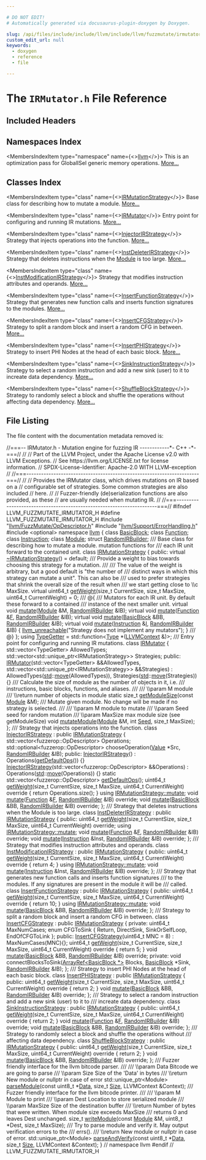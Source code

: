 ```yaml
---

# DO NOT EDIT!
# Automatically generated via docusaurus-plugin-doxygen by Doxygen.

slug: /api/files/include/include/llvm/include/llvm/fuzzmutate/irmutator-h
custom_edit_url: null
keywords:
  - doxygen
  - reference
  - file

---
```





# The `IRMutator.h` File Reference

<DoxygenPage pluginConfig={pluginConfig}>



## Included Headers

<IncludesList>
<IncludesListItem
  filePath="llvm/FuzzMutate/OpDescriptor.h"
  permalink="/docs/api/files/include/include/llvm/include/llvm/fuzzmutate/opdescriptor-h"
  isLocal="true" />
<IncludesListItem
  filePath="llvm/Support/ErrorHandling.h"
  permalink="/docs/api/files/include/include/llvm/include/llvm/support/errorhandling-h"
  isLocal="true" />
<IncludesListItem
  filePath="optional"
  permalink=""
  isLocal="false" />
</IncludesList>

## Namespaces Index

<MembersIndex>

<MembersIndexItem
  type="namespace"
  name={<><a href="/docs/api/namespaces/llvm">llvm</a></>}>
This is an optimization pass for GlobalISel generic memory operations. <a href="/docs/api/namespaces/llvm/#details">More...</a>
</MembersIndexItem>

</MembersIndex>

## Classes Index

<MembersIndex>

<MembersIndexItem
  type="class"
  name={<><a href="/docs/api/classes/llvm/irmutationstrategy">IRMutationStrategy</a></>}>
Base class for describing how to mutate a module. <a href="/docs/api/classes/llvm/irmutationstrategy/#details">More...</a>
</MembersIndexItem>

<MembersIndexItem
  type="class"
  name={<><a href="/docs/api/classes/llvm/irmutator">IRMutator</a></>}>
Entry point for configuring and running IR mutations. <a href="/docs/api/classes/llvm/irmutator/#details">More...</a>
</MembersIndexItem>

<MembersIndexItem
  type="class"
  name={<><a href="/docs/api/classes/llvm/injectorirstrategy">InjectorIRStrategy</a></>}>
Strategy that injects operations into the function. <a href="/docs/api/classes/llvm/injectorirstrategy/#details">More...</a>
</MembersIndexItem>

<MembersIndexItem
  type="class"
  name={<><a href="/docs/api/classes/llvm/instdeleterirstrategy">InstDeleterIRStrategy</a></>}>
Strategy that deletes instructions when the <a href="/docs/api/classes/llvm/module">Module</a> is too large. <a href="/docs/api/classes/llvm/instdeleterirstrategy/#details">More...</a>
</MembersIndexItem>

<MembersIndexItem
  type="class"
  name={<><a href="/docs/api/classes/llvm/instmodificationirstrategy">InstModificationIRStrategy</a></>}>
Strategy that modifies instruction attributes and operands. <a href="/docs/api/classes/llvm/instmodificationirstrategy/#details">More...</a>
</MembersIndexItem>

<MembersIndexItem
  type="class"
  name={<><a href="/docs/api/classes/llvm/insertfunctionstrategy">InsertFunctionStrategy</a></>}>
Strategy that generates new function calls and inserts function signatures to the modules. <a href="/docs/api/classes/llvm/insertfunctionstrategy/#details">More...</a>
</MembersIndexItem>

<MembersIndexItem
  type="class"
  name={<><a href="/docs/api/classes/llvm/insertcfgstrategy">InsertCFGStrategy</a></>}>
Strategy to split a random block and insert a random CFG in between. <a href="/docs/api/classes/llvm/insertcfgstrategy/#details">More...</a>
</MembersIndexItem>

<MembersIndexItem
  type="class"
  name={<><a href="/docs/api/classes/llvm/insertphistrategy">InsertPHIStrategy</a></>}>
Strategy to insert PHI Nodes at the head of each basic block. <a href="/docs/api/classes/llvm/insertphistrategy/#details">More...</a>
</MembersIndexItem>

<MembersIndexItem
  type="class"
  name={<><a href="/docs/api/classes/llvm/sinkinstructionstrategy">SinkInstructionStrategy</a></>}>
Strategy to select a random instruction and add a new sink (user) to it to increate data dependency. <a href="/docs/api/classes/llvm/sinkinstructionstrategy/#details">More...</a>
</MembersIndexItem>

<MembersIndexItem
  type="class"
  name={<><a href="/docs/api/classes/llvm/shuffleblockstrategy">ShuffleBlockStrategy</a></>}>
Strategy to randomly select a block and shuffle the operations without affecting data dependency. <a href="/docs/api/classes/llvm/shuffleblockstrategy/#details">More...</a>
</MembersIndexItem>

</MembersIndex>


## File Listing

The file content with the documentation metadata removed is:

<ProgramListing>

<Link id="l00001" /><CodeLine lineNumber="1"><Highlight kind="comment">//===-- IRMutator.h - Mutation engine for fuzzing IR ------------&#42;- C++ -&#42;-===//</Highlight><Highlight kind="normal"></Highlight></CodeLine>
<Link id="l00002" /><CodeLine lineNumber="2"><Highlight kind="normal"></Highlight><Highlight kind="comment">//</Highlight><Highlight kind="normal"></Highlight></CodeLine>
<Link id="l00003" /><CodeLine lineNumber="3"><Highlight kind="normal"></Highlight><Highlight kind="comment">// Part of the LLVM Project, under the Apache License v2.0 with LLVM Exceptions.</Highlight><Highlight kind="normal"></Highlight></CodeLine>
<Link id="l00004" /><CodeLine lineNumber="4"><Highlight kind="normal"></Highlight><Highlight kind="comment">// See https://llvm.org/LICENSE.txt for license information.</Highlight><Highlight kind="normal"></Highlight></CodeLine>
<Link id="l00005" /><CodeLine lineNumber="5"><Highlight kind="normal"></Highlight><Highlight kind="comment">// SPDX-License-Identifier: Apache-2.0 WITH LLVM-exception</Highlight><Highlight kind="normal"></Highlight></CodeLine>
<Link id="l00006" /><CodeLine lineNumber="6"><Highlight kind="normal"></Highlight><Highlight kind="comment">//</Highlight><Highlight kind="normal"></Highlight></CodeLine>
<Link id="l00007" /><CodeLine lineNumber="7"><Highlight kind="normal"></Highlight><Highlight kind="comment">//===----------------------------------------------------------------------===//</Highlight><Highlight kind="normal"></Highlight></CodeLine>
<Link id="l00008" /><CodeLine lineNumber="8"><Highlight kind="normal"></Highlight><Highlight kind="comment">//</Highlight><Highlight kind="normal"></Highlight></CodeLine>
<Link id="l00009" /><CodeLine lineNumber="9"><Highlight kind="normal"></Highlight><Highlight kind="comment">// Provides the IRMutator class, which drives mutations on IR based on a</Highlight><Highlight kind="normal"></Highlight></CodeLine>
<Link id="l00010" /><CodeLine lineNumber="10"><Highlight kind="normal"></Highlight><Highlight kind="comment">// configurable set of strategies. Some common strategies are also included</Highlight><Highlight kind="normal"></Highlight></CodeLine>
<Link id="l00011" /><CodeLine lineNumber="11"><Highlight kind="normal"></Highlight><Highlight kind="comment">// here.</Highlight><Highlight kind="normal"></Highlight></CodeLine>
<Link id="l00012" /><CodeLine lineNumber="12"><Highlight kind="normal"></Highlight><Highlight kind="comment">//</Highlight><Highlight kind="normal"></Highlight></CodeLine>
<Link id="l00013" /><CodeLine lineNumber="13"><Highlight kind="normal"></Highlight><Highlight kind="comment">// Fuzzer-friendly (de)serialization functions are also provided, as these</Highlight><Highlight kind="normal"></Highlight></CodeLine>
<Link id="l00014" /><CodeLine lineNumber="14"><Highlight kind="normal"></Highlight><Highlight kind="comment">// are usually needed when mutating IR.</Highlight><Highlight kind="normal"></Highlight></CodeLine>
<Link id="l00015" /><CodeLine lineNumber="15"><Highlight kind="normal"></Highlight><Highlight kind="comment">//</Highlight><Highlight kind="normal"></Highlight></CodeLine>
<Link id="l00016" /><CodeLine lineNumber="16"><Highlight kind="normal"></Highlight><Highlight kind="comment">//===----------------------------------------------------------------------===//</Highlight><Highlight kind="normal"></Highlight></CodeLine>
<Link id="l00017" /><CodeLine lineNumber="17"><Highlight kind="normal"></Highlight></CodeLine>
<Link id="l00018" /><CodeLine lineNumber="18"><Highlight kind="normal"></Highlight><Highlight kind="preprocessor">#ifndef LLVM&#95;FUZZMUTATE&#95;IRMUTATOR&#95;H</Highlight><Highlight kind="normal"></Highlight></CodeLine>
<Link id="l00019" /><CodeLine lineNumber="19"><Highlight kind="normal"></Highlight><Highlight kind="preprocessor">#define LLVM&#95;FUZZMUTATE&#95;IRMUTATOR&#95;H</Highlight><Highlight kind="normal"></Highlight></CodeLine>
<Link id="l00020" /><CodeLine lineNumber="20"><Highlight kind="normal"></Highlight></CodeLine>
<Link id="l00021" /><CodeLine lineNumber="21"><Highlight kind="normal"></Highlight><Highlight kind="preprocessor">#include &quot;<a href="/docs/api/files/include/include/llvm/include/llvm/fuzzmutate/opdescriptor-h">llvm/FuzzMutate/OpDescriptor.h</a>&quot;</Highlight><Highlight kind="normal"></Highlight></CodeLine>
<Link id="l00022" /><CodeLine lineNumber="22"><Highlight kind="normal"></Highlight><Highlight kind="preprocessor">#include &quot;<a href="/docs/api/files/include/include/llvm/include/llvm/support/errorhandling-h">llvm/Support/ErrorHandling.h</a>&quot;</Highlight><Highlight kind="normal"></Highlight></CodeLine>
<Link id="l00023" /><CodeLine lineNumber="23"><Highlight kind="normal"></Highlight><Highlight kind="preprocessor">#include &lt;optional&gt;</Highlight><Highlight kind="normal"></Highlight></CodeLine>
<Link id="l00024" /><CodeLine lineNumber="24"><Highlight kind="normal"></Highlight></CodeLine>
<Link id="l00025" /><CodeLine lineNumber="25"><Highlight kind="normal"></Highlight><Highlight kind="keyword">namespace </Highlight><Highlight kind="normal"><a href="/docs/api/namespaces/llvm">llvm</a> &#123;</Highlight></CodeLine>
<Link id="l00026" /><CodeLine lineNumber="26"><Highlight kind="normal"></Highlight><Highlight kind="keyword">class </Highlight><Highlight kind="normal"><a href="/docs/api/classes/llvm/basicblock">BasicBlock</a>;</Highlight></CodeLine>
<Link id="l00027" /><CodeLine lineNumber="27"><Highlight kind="normal"></Highlight><Highlight kind="keyword">class </Highlight><Highlight kind="normal"><a href="/docs/api/classes/llvm/function">Function</a>;</Highlight></CodeLine>
<Link id="l00028" /><CodeLine lineNumber="28"><Highlight kind="normal"></Highlight><Highlight kind="keyword">class </Highlight><Highlight kind="normal"><a href="/docs/api/classes/llvm/instruction">Instruction</a>;</Highlight></CodeLine>
<Link id="l00029" /><CodeLine lineNumber="29"><Highlight kind="normal"></Highlight><Highlight kind="keyword">class </Highlight><Highlight kind="normal"><a href="/docs/api/classes/llvm/module">Module</a>;</Highlight></CodeLine>
<Link id="l00030" /><CodeLine lineNumber="30"><Highlight kind="normal"></Highlight></CodeLine>
<Link id="l00031" /><CodeLine lineNumber="31"><Highlight kind="normal"></Highlight><Highlight kind="keyword">struct </Highlight><Highlight kind="normal"><a href="/docs/api/structs/llvm/randomirbuilder">RandomIRBuilder</a>;</Highlight></CodeLine>
<Link id="l00032" /><CodeLine lineNumber="32"><Highlight kind="normal"></Highlight><Highlight kind="comment"></Highlight></CodeLine>
<Link id="l00033" /><CodeLine lineNumber="33"><Highlight kind="comment">/// Base class for describing how to mutate a module. mutation functions for</Highlight></CodeLine>
<Link id="l00034" /><CodeLine lineNumber="34"><Highlight kind="comment">/// each IR unit forward to the contained unit.</Highlight><Highlight kind="normal"></Highlight></CodeLine>
<Link id="l00035" /><CodeLine lineNumber="35" lineLink="/docs/api/classes/llvm/irmutationstrategy"><Highlight kind="normal"></Highlight><Highlight kind="keyword">class </Highlight><Highlight kind="normal"><a href="/docs/api/classes/llvm/irmutationstrategy">IRMutationStrategy</a> &#123;</Highlight></CodeLine>
<Link id="l00036" /><CodeLine lineNumber="36"><Highlight kind="normal"></Highlight><Highlight kind="keyword">public</Highlight><Highlight kind="normal">:</Highlight></CodeLine>
<Link id="l00037" /><CodeLine lineNumber="37" lineLink="/docs/api/classes/llvm/irmutationstrategy/#a8670fb5951fafa436bf331e154a63af7"><Highlight kind="normal">  </Highlight><Highlight kind="keyword">virtual</Highlight><Highlight kind="normal"> <a href="/docs/api/classes/llvm/irmutationstrategy/#a8670fb5951fafa436bf331e154a63af7">~IRMutationStrategy</a>() = </Highlight><Highlight kind="keywordflow">default</Highlight><Highlight kind="normal">;</Highlight></CodeLine>
<Link id="l00038" /><CodeLine lineNumber="38"><Highlight kind="normal"></Highlight><Highlight kind="comment"></Highlight></CodeLine>
<Link id="l00039" /><CodeLine lineNumber="39"><Highlight kind="comment">  /// Provide a weight to bias towards choosing this strategy for a mutation.</Highlight></CodeLine>
<Link id="l00040" /><CodeLine lineNumber="40"><Highlight kind="comment">  ///</Highlight></CodeLine>
<Link id="l00041" /><CodeLine lineNumber="41"><Highlight kind="comment">  /// The value of the weight is arbitrary, but a good default is &quot;the number of</Highlight></CodeLine>
<Link id="l00042" /><CodeLine lineNumber="42"><Highlight kind="comment">  /// distinct ways in which this strategy can mutate a unit&quot;. This can also be</Highlight></CodeLine>
<Link id="l00043" /><CodeLine lineNumber="43"><Highlight kind="comment">  /// used to prefer strategies that shrink the overall size of the result when</Highlight></CodeLine>
<Link id="l00044" /><CodeLine lineNumber="44"><Highlight kind="comment">  /// we start getting close to \\c MaxSize.</Highlight><Highlight kind="normal"></Highlight></CodeLine>
<Link id="l00045" /><CodeLine lineNumber="45" lineLink="/docs/api/classes/llvm/irmutationstrategy/#a52943f7a34db0aa7d36eda93ededfb7c"><Highlight kind="normal">  </Highlight><Highlight kind="keyword">virtual</Highlight><Highlight kind="normal"> uint64&#95;t <a href="/docs/api/classes/llvm/irmutationstrategy/#a52943f7a34db0aa7d36eda93ededfb7c">getWeight</a>(</Highlight><Highlight kind="keywordtype">size&#95;t</Highlight><Highlight kind="normal"> CurrentSize, </Highlight><Highlight kind="keywordtype">size&#95;t</Highlight><Highlight kind="normal"> MaxSize,</Highlight></CodeLine>
<Link id="l00046" /><CodeLine lineNumber="46"><Highlight kind="normal">                             uint64&#95;t CurrentWeight) = 0;</Highlight></CodeLine>
<Link id="l00047" /><CodeLine lineNumber="47"><Highlight kind="normal"></Highlight><Highlight kind="comment"></Highlight></CodeLine>
<Link id="l00048" /><CodeLine lineNumber="48"><Highlight kind="comment">  /// @&#123;</Highlight></CodeLine>
<Link id="l00049" /><CodeLine lineNumber="49"><Highlight kind="comment">  /// Mutators for each IR unit. By default these forward to a contained</Highlight></CodeLine>
<Link id="l00050" /><CodeLine lineNumber="50"><Highlight kind="comment">  /// instance of the next smaller unit.</Highlight><Highlight kind="normal"></Highlight></CodeLine>
<Link id="l00051" /><CodeLine lineNumber="51"><Highlight kind="normal">  </Highlight><Highlight kind="keyword">virtual</Highlight><Highlight kind="normal"> </Highlight><Highlight kind="keywordtype">void</Highlight><Highlight kind="normal"> <a href="/docs/api/classes/llvm/irmutationstrategy/#af80c59250b5a5e540d6eaeb458be693a">mutate</a>(<a href="/docs/api/classes/llvm/module">Module</a> &amp;M, <a href="/docs/api/structs/llvm/randomirbuilder">RandomIRBuilder</a> &amp;IB);</Highlight></CodeLine>
<Link id="l00052" /><CodeLine lineNumber="52"><Highlight kind="normal">  </Highlight><Highlight kind="keyword">virtual</Highlight><Highlight kind="normal"> </Highlight><Highlight kind="keywordtype">void</Highlight><Highlight kind="normal"> <a href="/docs/api/classes/llvm/irmutationstrategy/#af80c59250b5a5e540d6eaeb458be693a">mutate</a>(<a href="/docs/api/classes/llvm/function">Function</a> &amp;<a href="/docs/api/files/lib/lib/support/md5-cpp/#a96d73bbd7af15cb1fc38c3f4a3bd82e9">F</a>, <a href="/docs/api/structs/llvm/randomirbuilder">RandomIRBuilder</a> &amp;IB);</Highlight></CodeLine>
<Link id="l00053" /><CodeLine lineNumber="53"><Highlight kind="normal">  </Highlight><Highlight kind="keyword">virtual</Highlight><Highlight kind="normal"> </Highlight><Highlight kind="keywordtype">void</Highlight><Highlight kind="normal"> <a href="/docs/api/classes/llvm/irmutationstrategy/#af80c59250b5a5e540d6eaeb458be693a">mutate</a>(<a href="/docs/api/classes/llvm/basicblock">BasicBlock</a> &amp;BB, <a href="/docs/api/structs/llvm/randomirbuilder">RandomIRBuilder</a> &amp;IB);</Highlight></CodeLine>
<Link id="l00054" /><CodeLine lineNumber="54" lineLink="/docs/api/classes/llvm/irmutationstrategy/#a249b695824fd4f98a12b0be986fe7150"><Highlight kind="normal">  </Highlight><Highlight kind="keyword">virtual</Highlight><Highlight kind="normal"> </Highlight><Highlight kind="keywordtype">void</Highlight><Highlight kind="normal"> <a href="/docs/api/classes/llvm/irmutationstrategy/#a249b695824fd4f98a12b0be986fe7150">mutate</a>(<a href="/docs/api/classes/llvm/instruction">Instruction</a> &amp;<a href="/docs/api/files/lib/lib/support/md5-cpp/#ac0eafdc9ee161b71e7af98af736952fd">I</a>, <a href="/docs/api/structs/llvm/randomirbuilder">RandomIRBuilder</a> &amp;IB) &#123;</Highlight></CodeLine>
<Link id="l00055" /><CodeLine lineNumber="55"><Highlight kind="normal">    <a href="/docs/api/files/include/include/llvm/include/llvm/support/errorhandling-h/#ace243f5c25697a1107cce46626b3dc94">llvm&#95;unreachable</a>(</Highlight><Highlight kind="stringliteral">&quot;Strategy does not implement any mutators&quot;</Highlight><Highlight kind="normal">);</Highlight></CodeLine>
<Link id="l00056" /><CodeLine lineNumber="56"><Highlight kind="normal">  &#125;</Highlight><Highlight kind="comment"></Highlight></CodeLine>
<Link id="l00057" /><CodeLine lineNumber="57"><Highlight kind="comment">  /// @&#125;</Highlight><Highlight kind="normal"></Highlight></CodeLine>
<Link id="l00058" /><CodeLine lineNumber="58"><Highlight kind="normal">&#125;;</Highlight></CodeLine>
<Link id="l00059" /><CodeLine lineNumber="59"><Highlight kind="normal"></Highlight></CodeLine>
<Link id="l00060" /><CodeLine lineNumber="60" lineLink="/docs/api/namespaces/llvm/#a6461079ae46b652ff58d740bae43a1b3"><Highlight kind="normal"></Highlight><Highlight kind="keyword">using </Highlight><Highlight kind="normal"><a href="/docs/api/namespaces/llvm/#a6461079ae46b652ff58d740bae43a1b3">TypeGetter</a> = std::function&lt;<a href="/docs/api/classes/llvm/type">Type</a> &#42;(<a href="/docs/api/classes/llvm/llvmcontext">LLVMContext</a> &amp;)&gt;;</Highlight></CodeLine>
<Link id="l00061" /><CodeLine lineNumber="61"><Highlight kind="normal"></Highlight><Highlight kind="comment"></Highlight></CodeLine>
<Link id="l00062" /><CodeLine lineNumber="62"><Highlight kind="comment">/// Entry point for configuring and running IR mutations.</Highlight><Highlight kind="normal"></Highlight></CodeLine>
<Link id="l00063" /><CodeLine lineNumber="63" lineLink="/docs/api/classes/llvm/irmutator"><Highlight kind="normal"></Highlight><Highlight kind="keyword">class </Highlight><Highlight kind="normal"><a href="/docs/api/classes/llvm/irmutator/#a3598020d849bbf2b263a2d193c9e37e0">IRMutator</a> &#123;</Highlight></CodeLine>
<Link id="l00064" /><CodeLine lineNumber="64"><Highlight kind="normal">  std::vector&lt;TypeGetter&gt; AllowedTypes;</Highlight></CodeLine>
<Link id="l00065" /><CodeLine lineNumber="65"><Highlight kind="normal">  std::vector&lt;std::unique&#95;ptr&lt;IRMutationStrategy&gt;&gt; Strategies;</Highlight></CodeLine>
<Link id="l00066" /><CodeLine lineNumber="66"><Highlight kind="normal"></Highlight></CodeLine>
<Link id="l00067" /><CodeLine lineNumber="67"><Highlight kind="normal"></Highlight><Highlight kind="keyword">public</Highlight><Highlight kind="normal">:</Highlight></CodeLine>
<Link id="l00068" /><CodeLine lineNumber="68" lineLink="/docs/api/classes/llvm/irmutator/#a3598020d849bbf2b263a2d193c9e37e0"><Highlight kind="normal">  <a href="/docs/api/classes/llvm/irmutator/#a3598020d849bbf2b263a2d193c9e37e0">IRMutator</a>(std::vector&lt;TypeGetter&gt; &amp;&amp;AllowedTypes,</Highlight></CodeLine>
<Link id="l00069" /><CodeLine lineNumber="69"><Highlight kind="normal">            std::vector&lt;std::unique&#95;ptr&lt;IRMutationStrategy&gt;&gt; &amp;&amp;Strategies)</Highlight></CodeLine>
<Link id="l00070" /><CodeLine lineNumber="70"><Highlight kind="normal">      : AllowedTypes(<a href="/docs/api/namespaces/std">std</a>::<a href="/docs/api/namespaces/llvm/#abfc9c7ecf70f66901e439f7c04ef3dbb">move</a>(AllowedTypes)),</Highlight></CodeLine>
<Link id="l00071" /><CodeLine lineNumber="71"><Highlight kind="normal">        Strategies(<a href="/docs/api/namespaces/std">std</a>::<a href="/docs/api/namespaces/llvm/#abfc9c7ecf70f66901e439f7c04ef3dbb">move</a>(Strategies)) &#123;&#125;</Highlight></CodeLine>
<Link id="l00072" /><CodeLine lineNumber="72"><Highlight kind="normal"></Highlight><Highlight kind="comment"></Highlight></CodeLine>
<Link id="l00073" /><CodeLine lineNumber="73"><Highlight kind="comment">  /// Calculate the size of module as the number of objects in it, i.e.</Highlight></CodeLine>
<Link id="l00074" /><CodeLine lineNumber="74"><Highlight kind="comment">  /// instructions, basic blocks, functions, and aliases.</Highlight></CodeLine>
<Link id="l00075" /><CodeLine lineNumber="75"><Highlight kind="comment">  ///</Highlight></CodeLine>
<Link id="l00076" /><CodeLine lineNumber="76"><Highlight kind="comment">  /// \\param M module</Highlight></CodeLine>
<Link id="l00077" /><CodeLine lineNumber="77"><Highlight kind="comment">  /// \\return number of objects in module</Highlight><Highlight kind="normal"></Highlight></CodeLine>
<Link id="l00078" /><CodeLine lineNumber="78"><Highlight kind="normal">  </Highlight><Highlight kind="keyword">static</Highlight><Highlight kind="normal"> </Highlight><Highlight kind="keywordtype">size&#95;t</Highlight><Highlight kind="normal"> <a href="/docs/api/classes/llvm/irmutator/#af5fee21c07b28b75bf37c6f85d8a8740">getModuleSize</a>(</Highlight><Highlight kind="keyword">const</Highlight><Highlight kind="normal"> <a href="/docs/api/classes/llvm/module">Module</a> &amp;M);</Highlight></CodeLine>
<Link id="l00079" /><CodeLine lineNumber="79"><Highlight kind="normal"></Highlight><Highlight kind="comment"></Highlight></CodeLine>
<Link id="l00080" /><CodeLine lineNumber="80"><Highlight kind="comment">  /// Mutate given module. No change will be made if no strategy is selected.</Highlight></CodeLine>
<Link id="l00081" /><CodeLine lineNumber="81"><Highlight kind="comment">  ///</Highlight></CodeLine>
<Link id="l00082" /><CodeLine lineNumber="82"><Highlight kind="comment">  /// \\param M  module to mutate</Highlight></CodeLine>
<Link id="l00083" /><CodeLine lineNumber="83"><Highlight kind="comment">  /// \\param Seed seed for random mutation</Highlight></CodeLine>
<Link id="l00084" /><CodeLine lineNumber="84"><Highlight kind="comment">  /// \\param MaxSize max module size (see getModuleSize)</Highlight><Highlight kind="normal"></Highlight></CodeLine>
<Link id="l00085" /><CodeLine lineNumber="85"><Highlight kind="normal">  </Highlight><Highlight kind="keywordtype">void</Highlight><Highlight kind="normal"> <a href="/docs/api/classes/llvm/irmutator/#a46815db3771a03cb8892981fd9649760">mutateModule</a>(<a href="/docs/api/classes/llvm/module">Module</a> &amp;M, </Highlight><Highlight kind="keywordtype">int</Highlight><Highlight kind="normal"> <a href="/docs/api/files/lib/lib/support/randomnumbergenerator-cpp/#a0c7bb0b4761ae4c3f875fb9b0a235a93">Seed</a>, </Highlight><Highlight kind="keywordtype">size&#95;t</Highlight><Highlight kind="normal"> MaxSize);</Highlight></CodeLine>
<Link id="l00086" /><CodeLine lineNumber="86"><Highlight kind="normal">&#125;;</Highlight></CodeLine>
<Link id="l00087" /><CodeLine lineNumber="87"><Highlight kind="normal"></Highlight><Highlight kind="comment"></Highlight></CodeLine>
<Link id="l00088" /><CodeLine lineNumber="88"><Highlight kind="comment">/// Strategy that injects operations into the function.</Highlight><Highlight kind="normal"></Highlight></CodeLine>
<Link id="l00089" /><CodeLine lineNumber="89" lineLink="/docs/api/classes/llvm/injectorirstrategy"><Highlight kind="normal"></Highlight><Highlight kind="keyword">class </Highlight><Highlight kind="normal"><a href="/docs/api/classes/llvm/injectorirstrategy/#afe981ff634aeceec82ac1dffd1753bea">InjectorIRStrategy</a> : </Highlight><Highlight kind="keyword">public</Highlight><Highlight kind="normal"> <a href="/docs/api/classes/llvm/irmutationstrategy">IRMutationStrategy</a> &#123;</Highlight></CodeLine>
<Link id="l00090" /><CodeLine lineNumber="90"><Highlight kind="normal">  std::vector&lt;fuzzerop::OpDescriptor&gt; Operations;</Highlight></CodeLine>
<Link id="l00091" /><CodeLine lineNumber="91"><Highlight kind="normal"></Highlight></CodeLine>
<Link id="l00092" /><CodeLine lineNumber="92"><Highlight kind="normal">  std::optional&lt;fuzzerop::OpDescriptor&gt; chooseOperation(<a href="/docs/api/classes/llvm/value">Value</a> &#42;Src,</Highlight></CodeLine>
<Link id="l00093" /><CodeLine lineNumber="93"><Highlight kind="normal">                                                        <a href="/docs/api/structs/llvm/randomirbuilder">RandomIRBuilder</a> &amp;IB);</Highlight></CodeLine>
<Link id="l00094" /><CodeLine lineNumber="94"><Highlight kind="normal"></Highlight></CodeLine>
<Link id="l00095" /><CodeLine lineNumber="95"><Highlight kind="normal"></Highlight><Highlight kind="keyword">public</Highlight><Highlight kind="normal">:</Highlight></CodeLine>
<Link id="l00096" /><CodeLine lineNumber="96" lineLink="/docs/api/classes/llvm/injectorirstrategy/#afe981ff634aeceec82ac1dffd1753bea"><Highlight kind="normal">  <a href="/docs/api/classes/llvm/injectorirstrategy/#afe981ff634aeceec82ac1dffd1753bea">InjectorIRStrategy</a>() : Operations(<a href="/docs/api/classes/llvm/injectorirstrategy/#a0528fc09ee5324d528b7378b6ec78beb">getDefaultOps</a>()) &#123;&#125;</Highlight></CodeLine>
<Link id="l00097" /><CodeLine lineNumber="97" lineLink="/docs/api/classes/llvm/injectorirstrategy/#aa7b2cd8387654fa847253e0213ce93c1"><Highlight kind="normal">  <a href="/docs/api/classes/llvm/injectorirstrategy/#aa7b2cd8387654fa847253e0213ce93c1">InjectorIRStrategy</a>(std::vector&lt;fuzzerop::OpDescriptor&gt; &amp;&amp;Operations)</Highlight></CodeLine>
<Link id="l00098" /><CodeLine lineNumber="98"><Highlight kind="normal">      : Operations(<a href="/docs/api/namespaces/std">std</a>::<a href="/docs/api/namespaces/llvm/#abfc9c7ecf70f66901e439f7c04ef3dbb">move</a>(Operations)) &#123;&#125;</Highlight></CodeLine>
<Link id="l00099" /><CodeLine lineNumber="99"><Highlight kind="normal">  </Highlight><Highlight kind="keyword">static</Highlight><Highlight kind="normal"> std::vector&lt;fuzzerop::OpDescriptor&gt; <a href="/docs/api/classes/llvm/injectorirstrategy/#a0528fc09ee5324d528b7378b6ec78beb">getDefaultOps</a>();</Highlight></CodeLine>
<Link id="l00100" /><CodeLine lineNumber="100"><Highlight kind="normal"></Highlight></CodeLine>
<Link id="l00101" /><CodeLine lineNumber="101" lineLink="/docs/api/classes/llvm/injectorirstrategy/#a1c7024bfc9fd530d6cc7cb693d31e598"><Highlight kind="normal">  uint64&#95;t <a href="/docs/api/classes/llvm/injectorirstrategy/#a1c7024bfc9fd530d6cc7cb693d31e598">getWeight</a>(</Highlight><Highlight kind="keywordtype">size&#95;t</Highlight><Highlight kind="normal"> CurrentSize, </Highlight><Highlight kind="keywordtype">size&#95;t</Highlight><Highlight kind="normal"> MaxSize,</Highlight></CodeLine>
<Link id="l00102" /><CodeLine lineNumber="102"><Highlight kind="normal">                     uint64&#95;t CurrentWeight)</Highlight><Highlight kind="keyword"> override </Highlight><Highlight kind="normal">&#123;</Highlight></CodeLine>
<Link id="l00103" /><CodeLine lineNumber="103"><Highlight kind="normal">    </Highlight><Highlight kind="keywordflow">return</Highlight><Highlight kind="normal"> Operations.size();</Highlight></CodeLine>
<Link id="l00104" /><CodeLine lineNumber="104"><Highlight kind="normal">  &#125;</Highlight></CodeLine>
<Link id="l00105" /><CodeLine lineNumber="105"><Highlight kind="normal"></Highlight></CodeLine>
<Link id="l00106" /><CodeLine lineNumber="106"><Highlight kind="normal">  </Highlight><Highlight kind="keyword">using </Highlight><Highlight kind="normal"><a href="/docs/api/classes/llvm/irmutationstrategy/#af80c59250b5a5e540d6eaeb458be693a">IRMutationStrategy::mutate</a>;</Highlight></CodeLine>
<Link id="l00107" /><CodeLine lineNumber="107"><Highlight kind="normal">  </Highlight><Highlight kind="keywordtype">void</Highlight><Highlight kind="normal"> <a href="/docs/api/classes/llvm/injectorirstrategy/#a26b097f9a6f96a44ea8b3327278846ff">mutate</a>(<a href="/docs/api/classes/llvm/function">Function</a> &amp;<a href="/docs/api/files/lib/lib/support/md5-cpp/#a96d73bbd7af15cb1fc38c3f4a3bd82e9">F</a>, <a href="/docs/api/structs/llvm/randomirbuilder">RandomIRBuilder</a> &amp;IB) </Highlight><Highlight kind="keyword">override</Highlight><Highlight kind="normal">;</Highlight></CodeLine>
<Link id="l00108" /><CodeLine lineNumber="108"><Highlight kind="normal">  </Highlight><Highlight kind="keywordtype">void</Highlight><Highlight kind="normal"> <a href="/docs/api/classes/llvm/injectorirstrategy/#a26b097f9a6f96a44ea8b3327278846ff">mutate</a>(<a href="/docs/api/classes/llvm/basicblock">BasicBlock</a> &amp;BB, <a href="/docs/api/structs/llvm/randomirbuilder">RandomIRBuilder</a> &amp;IB) </Highlight><Highlight kind="keyword">override</Highlight><Highlight kind="normal">;</Highlight></CodeLine>
<Link id="l00109" /><CodeLine lineNumber="109"><Highlight kind="normal">&#125;;</Highlight></CodeLine>
<Link id="l00110" /><CodeLine lineNumber="110"><Highlight kind="normal"></Highlight><Highlight kind="comment"></Highlight></CodeLine>
<Link id="l00111" /><CodeLine lineNumber="111"><Highlight kind="comment">/// Strategy that deletes instructions when the Module is too large.</Highlight><Highlight kind="normal"></Highlight></CodeLine>
<Link id="l00112" /><CodeLine lineNumber="112" lineLink="/docs/api/classes/llvm/instdeleterirstrategy"><Highlight kind="normal"></Highlight><Highlight kind="keyword">class </Highlight><Highlight kind="normal"><a href="/docs/api/classes/llvm/instdeleterirstrategy">InstDeleterIRStrategy</a> : </Highlight><Highlight kind="keyword">public</Highlight><Highlight kind="normal"> <a href="/docs/api/classes/llvm/irmutationstrategy">IRMutationStrategy</a> &#123;</Highlight></CodeLine>
<Link id="l00113" /><CodeLine lineNumber="113"><Highlight kind="normal"></Highlight><Highlight kind="keyword">public</Highlight><Highlight kind="normal">:</Highlight></CodeLine>
<Link id="l00114" /><CodeLine lineNumber="114"><Highlight kind="normal">  uint64&#95;t <a href="/docs/api/classes/llvm/instdeleterirstrategy/#a7af0e4ae5d5b18203ace012d7aa077b6">getWeight</a>(</Highlight><Highlight kind="keywordtype">size&#95;t</Highlight><Highlight kind="normal"> CurrentSize, </Highlight><Highlight kind="keywordtype">size&#95;t</Highlight><Highlight kind="normal"> MaxSize,</Highlight></CodeLine>
<Link id="l00115" /><CodeLine lineNumber="115"><Highlight kind="normal">                     uint64&#95;t CurrentWeight) </Highlight><Highlight kind="keyword">override</Highlight><Highlight kind="normal">;</Highlight></CodeLine>
<Link id="l00116" /><CodeLine lineNumber="116"><Highlight kind="normal"></Highlight></CodeLine>
<Link id="l00117" /><CodeLine lineNumber="117"><Highlight kind="normal">  </Highlight><Highlight kind="keyword">using </Highlight><Highlight kind="normal"><a href="/docs/api/classes/llvm/irmutationstrategy/#af80c59250b5a5e540d6eaeb458be693a">IRMutationStrategy::mutate</a>;</Highlight></CodeLine>
<Link id="l00118" /><CodeLine lineNumber="118"><Highlight kind="normal">  </Highlight><Highlight kind="keywordtype">void</Highlight><Highlight kind="normal"> <a href="/docs/api/classes/llvm/instdeleterirstrategy/#a9b0882cc5c77313d5279c49c6e96eead">mutate</a>(<a href="/docs/api/classes/llvm/function">Function</a> &amp;<a href="/docs/api/files/lib/lib/support/md5-cpp/#a96d73bbd7af15cb1fc38c3f4a3bd82e9">F</a>, <a href="/docs/api/structs/llvm/randomirbuilder">RandomIRBuilder</a> &amp;IB) </Highlight><Highlight kind="keyword">override</Highlight><Highlight kind="normal">;</Highlight></CodeLine>
<Link id="l00119" /><CodeLine lineNumber="119"><Highlight kind="normal">  </Highlight><Highlight kind="keywordtype">void</Highlight><Highlight kind="normal"> <a href="/docs/api/classes/llvm/instdeleterirstrategy/#a9b0882cc5c77313d5279c49c6e96eead">mutate</a>(<a href="/docs/api/classes/llvm/instruction">Instruction</a> &amp;Inst, <a href="/docs/api/structs/llvm/randomirbuilder">RandomIRBuilder</a> &amp;IB) </Highlight><Highlight kind="keyword">override</Highlight><Highlight kind="normal">;</Highlight></CodeLine>
<Link id="l00120" /><CodeLine lineNumber="120"><Highlight kind="normal">&#125;;</Highlight></CodeLine>
<Link id="l00121" /><CodeLine lineNumber="121"><Highlight kind="normal"></Highlight><Highlight kind="comment"></Highlight></CodeLine>
<Link id="l00122" /><CodeLine lineNumber="122"><Highlight kind="comment">/// Strategy that modifies instruction attributes and operands.</Highlight><Highlight kind="normal"></Highlight></CodeLine>
<Link id="l00123" /><CodeLine lineNumber="123" lineLink="/docs/api/classes/llvm/instmodificationirstrategy"><Highlight kind="normal"></Highlight><Highlight kind="keyword">class </Highlight><Highlight kind="normal"><a href="/docs/api/classes/llvm/instmodificationirstrategy">InstModificationIRStrategy</a> : </Highlight><Highlight kind="keyword">public</Highlight><Highlight kind="normal"> <a href="/docs/api/classes/llvm/irmutationstrategy">IRMutationStrategy</a> &#123;</Highlight></CodeLine>
<Link id="l00124" /><CodeLine lineNumber="124"><Highlight kind="normal"></Highlight><Highlight kind="keyword">public</Highlight><Highlight kind="normal">:</Highlight></CodeLine>
<Link id="l00125" /><CodeLine lineNumber="125" lineLink="/docs/api/classes/llvm/instmodificationirstrategy/#acabf170fcd96af24d91968342f9805ac"><Highlight kind="normal">  uint64&#95;t <a href="/docs/api/classes/llvm/instmodificationirstrategy/#acabf170fcd96af24d91968342f9805ac">getWeight</a>(</Highlight><Highlight kind="keywordtype">size&#95;t</Highlight><Highlight kind="normal"> CurrentSize, </Highlight><Highlight kind="keywordtype">size&#95;t</Highlight><Highlight kind="normal"> MaxSize,</Highlight></CodeLine>
<Link id="l00126" /><CodeLine lineNumber="126"><Highlight kind="normal">                     uint64&#95;t CurrentWeight)</Highlight><Highlight kind="keyword"> override </Highlight><Highlight kind="normal">&#123;</Highlight></CodeLine>
<Link id="l00127" /><CodeLine lineNumber="127"><Highlight kind="normal">    </Highlight><Highlight kind="keywordflow">return</Highlight><Highlight kind="normal"> 4;</Highlight></CodeLine>
<Link id="l00128" /><CodeLine lineNumber="128"><Highlight kind="normal">  &#125;</Highlight></CodeLine>
<Link id="l00129" /><CodeLine lineNumber="129"><Highlight kind="normal"></Highlight></CodeLine>
<Link id="l00130" /><CodeLine lineNumber="130"><Highlight kind="normal">  </Highlight><Highlight kind="keyword">using </Highlight><Highlight kind="normal"><a href="/docs/api/classes/llvm/irmutationstrategy/#af80c59250b5a5e540d6eaeb458be693a">IRMutationStrategy::mutate</a>;</Highlight></CodeLine>
<Link id="l00131" /><CodeLine lineNumber="131"><Highlight kind="normal">  </Highlight><Highlight kind="keywordtype">void</Highlight><Highlight kind="normal"> <a href="/docs/api/classes/llvm/instmodificationirstrategy/#abd12a5e2bbbe4379385128cc1a481463">mutate</a>(<a href="/docs/api/classes/llvm/instruction">Instruction</a> &amp;Inst, <a href="/docs/api/structs/llvm/randomirbuilder">RandomIRBuilder</a> &amp;IB) </Highlight><Highlight kind="keyword">override</Highlight><Highlight kind="normal">;</Highlight></CodeLine>
<Link id="l00132" /><CodeLine lineNumber="132"><Highlight kind="normal">&#125;;</Highlight></CodeLine>
<Link id="l00133" /><CodeLine lineNumber="133"><Highlight kind="normal"></Highlight><Highlight kind="comment"></Highlight></CodeLine>
<Link id="l00134" /><CodeLine lineNumber="134"><Highlight kind="comment">/// Strategy that generates new function calls and inserts function signatures</Highlight></CodeLine>
<Link id="l00135" /><CodeLine lineNumber="135"><Highlight kind="comment">/// to the modules. If any signatures are present in the module it will be</Highlight></CodeLine>
<Link id="l00136" /><CodeLine lineNumber="136"><Highlight kind="comment">/// called.</Highlight><Highlight kind="normal"></Highlight></CodeLine>
<Link id="l00137" /><CodeLine lineNumber="137" lineLink="/docs/api/classes/llvm/insertfunctionstrategy"><Highlight kind="normal"></Highlight><Highlight kind="keyword">class </Highlight><Highlight kind="normal"><a href="/docs/api/classes/llvm/insertfunctionstrategy">InsertFunctionStrategy</a> : </Highlight><Highlight kind="keyword">public</Highlight><Highlight kind="normal"> <a href="/docs/api/classes/llvm/irmutationstrategy">IRMutationStrategy</a> &#123;</Highlight></CodeLine>
<Link id="l00138" /><CodeLine lineNumber="138"><Highlight kind="normal"></Highlight><Highlight kind="keyword">public</Highlight><Highlight kind="normal">:</Highlight></CodeLine>
<Link id="l00139" /><CodeLine lineNumber="139" lineLink="/docs/api/classes/llvm/insertfunctionstrategy/#a30707e8c20267dd84c276896206bdc4b"><Highlight kind="normal">  uint64&#95;t <a href="/docs/api/classes/llvm/insertfunctionstrategy/#a30707e8c20267dd84c276896206bdc4b">getWeight</a>(</Highlight><Highlight kind="keywordtype">size&#95;t</Highlight><Highlight kind="normal"> CurrentSize, </Highlight><Highlight kind="keywordtype">size&#95;t</Highlight><Highlight kind="normal"> MaxSize,</Highlight></CodeLine>
<Link id="l00140" /><CodeLine lineNumber="140"><Highlight kind="normal">                     uint64&#95;t CurrentWeight)</Highlight><Highlight kind="keyword"> override </Highlight><Highlight kind="normal">&#123;</Highlight></CodeLine>
<Link id="l00141" /><CodeLine lineNumber="141"><Highlight kind="normal">    </Highlight><Highlight kind="keywordflow">return</Highlight><Highlight kind="normal"> 10;</Highlight></CodeLine>
<Link id="l00142" /><CodeLine lineNumber="142"><Highlight kind="normal">  &#125;</Highlight></CodeLine>
<Link id="l00143" /><CodeLine lineNumber="143"><Highlight kind="normal"></Highlight></CodeLine>
<Link id="l00144" /><CodeLine lineNumber="144"><Highlight kind="normal">  </Highlight><Highlight kind="keyword">using </Highlight><Highlight kind="normal"><a href="/docs/api/classes/llvm/irmutationstrategy/#af80c59250b5a5e540d6eaeb458be693a">IRMutationStrategy::mutate</a>;</Highlight></CodeLine>
<Link id="l00145" /><CodeLine lineNumber="145"><Highlight kind="normal">  </Highlight><Highlight kind="keywordtype">void</Highlight><Highlight kind="normal"> <a href="/docs/api/classes/llvm/insertfunctionstrategy/#a51a23cfe8db3e31fdc6eeb8547df0d33">mutate</a>(<a href="/docs/api/classes/llvm/basicblock">BasicBlock</a> &amp;BB, <a href="/docs/api/structs/llvm/randomirbuilder">RandomIRBuilder</a> &amp;IB) </Highlight><Highlight kind="keyword">override</Highlight><Highlight kind="normal">;</Highlight></CodeLine>
<Link id="l00146" /><CodeLine lineNumber="146"><Highlight kind="normal">&#125;;</Highlight></CodeLine>
<Link id="l00147" /><CodeLine lineNumber="147"><Highlight kind="normal"></Highlight><Highlight kind="comment"></Highlight></CodeLine>
<Link id="l00148" /><CodeLine lineNumber="148"><Highlight kind="comment">/// Strategy to split a random block and insert a random CFG in between.</Highlight><Highlight kind="normal"></Highlight></CodeLine>
<Link id="l00149" /><CodeLine lineNumber="149" lineLink="/docs/api/classes/llvm/insertcfgstrategy"><Highlight kind="normal"></Highlight><Highlight kind="keyword">class </Highlight><Highlight kind="normal"><a href="/docs/api/classes/llvm/insertcfgstrategy/#a687b4807ec5eb5f9f2cbb8b3402a9f07">InsertCFGStrategy</a> : </Highlight><Highlight kind="keyword">public</Highlight><Highlight kind="normal"> <a href="/docs/api/classes/llvm/irmutationstrategy">IRMutationStrategy</a> &#123;</Highlight></CodeLine>
<Link id="l00150" /><CodeLine lineNumber="150"><Highlight kind="normal"></Highlight><Highlight kind="keyword">private</Highlight><Highlight kind="normal">:</Highlight></CodeLine>
<Link id="l00151" /><CodeLine lineNumber="151"><Highlight kind="normal">  uint64&#95;t MaxNumCases;</Highlight></CodeLine>
<Link id="l00152" /><CodeLine lineNumber="152"><Highlight kind="normal">  </Highlight><Highlight kind="keyword">enum</Highlight><Highlight kind="normal"> CFGToSink &#123; Return, DirectSink, SinkOrSelfLoop, EndOfCFGToLink &#125;;</Highlight></CodeLine>
<Link id="l00153" /><CodeLine lineNumber="153"><Highlight kind="normal"></Highlight></CodeLine>
<Link id="l00154" /><CodeLine lineNumber="154"><Highlight kind="normal"></Highlight><Highlight kind="keyword">public</Highlight><Highlight kind="normal">:</Highlight></CodeLine>
<Link id="l00155" /><CodeLine lineNumber="155" lineLink="/docs/api/classes/llvm/insertcfgstrategy/#a687b4807ec5eb5f9f2cbb8b3402a9f07"><Highlight kind="normal">  <a href="/docs/api/classes/llvm/insertcfgstrategy/#a687b4807ec5eb5f9f2cbb8b3402a9f07">InsertCFGStrategy</a>(uint64&#95;t MNC = 8) : MaxNumCases(MNC)&#123;&#125;;</Highlight></CodeLine>
<Link id="l00156" /><CodeLine lineNumber="156" lineLink="/docs/api/classes/llvm/insertcfgstrategy/#a4cb02d71e078aee1de85450e66efe3d7"><Highlight kind="normal">  uint64&#95;t <a href="/docs/api/classes/llvm/insertcfgstrategy/#a4cb02d71e078aee1de85450e66efe3d7">getWeight</a>(</Highlight><Highlight kind="keywordtype">size&#95;t</Highlight><Highlight kind="normal"> CurrentSize, </Highlight><Highlight kind="keywordtype">size&#95;t</Highlight><Highlight kind="normal"> MaxSize,</Highlight></CodeLine>
<Link id="l00157" /><CodeLine lineNumber="157"><Highlight kind="normal">                     uint64&#95;t CurrentWeight)</Highlight><Highlight kind="keyword"> override </Highlight><Highlight kind="normal">&#123;</Highlight></CodeLine>
<Link id="l00158" /><CodeLine lineNumber="158"><Highlight kind="normal">    </Highlight><Highlight kind="keywordflow">return</Highlight><Highlight kind="normal"> 5;</Highlight></CodeLine>
<Link id="l00159" /><CodeLine lineNumber="159"><Highlight kind="normal">  &#125;</Highlight></CodeLine>
<Link id="l00160" /><CodeLine lineNumber="160"><Highlight kind="normal"></Highlight></CodeLine>
<Link id="l00161" /><CodeLine lineNumber="161"><Highlight kind="normal">  </Highlight><Highlight kind="keywordtype">void</Highlight><Highlight kind="normal"> <a href="/docs/api/classes/llvm/insertcfgstrategy/#a4a797db667ae87ab16b62a35de4f4a01">mutate</a>(<a href="/docs/api/classes/llvm/basicblock">BasicBlock</a> &amp;BB, <a href="/docs/api/structs/llvm/randomirbuilder">RandomIRBuilder</a> &amp;IB) </Highlight><Highlight kind="keyword">override</Highlight><Highlight kind="normal">;</Highlight></CodeLine>
<Link id="l00162" /><CodeLine lineNumber="162"><Highlight kind="normal"></Highlight></CodeLine>
<Link id="l00163" /><CodeLine lineNumber="163"><Highlight kind="normal"></Highlight><Highlight kind="keyword">private</Highlight><Highlight kind="normal">:</Highlight></CodeLine>
<Link id="l00164" /><CodeLine lineNumber="164"><Highlight kind="normal">  </Highlight><Highlight kind="keywordtype">void</Highlight><Highlight kind="normal"> connectBlocksToSink(<a href="/docs/api/classes/llvm/arrayref">ArrayRef&lt;BasicBlock &#42;&gt;</a> Blocks, <a href="/docs/api/classes/llvm/basicblock">BasicBlock</a> &#42;Sink,</Highlight></CodeLine>
<Link id="l00165" /><CodeLine lineNumber="165"><Highlight kind="normal">                           <a href="/docs/api/structs/llvm/randomirbuilder">RandomIRBuilder</a> &amp;IB);</Highlight></CodeLine>
<Link id="l00166" /><CodeLine lineNumber="166"><Highlight kind="normal">&#125;;</Highlight></CodeLine>
<Link id="l00167" /><CodeLine lineNumber="167"><Highlight kind="normal"></Highlight><Highlight kind="comment"></Highlight></CodeLine>
<Link id="l00168" /><CodeLine lineNumber="168"><Highlight kind="comment">/// Strategy to insert PHI Nodes at the head of each basic block.</Highlight><Highlight kind="normal"></Highlight></CodeLine>
<Link id="l00169" /><CodeLine lineNumber="169" lineLink="/docs/api/classes/llvm/insertphistrategy"><Highlight kind="normal"></Highlight><Highlight kind="keyword">class </Highlight><Highlight kind="normal"><a href="/docs/api/classes/llvm/insertphistrategy">InsertPHIStrategy</a> : </Highlight><Highlight kind="keyword">public</Highlight><Highlight kind="normal"> <a href="/docs/api/classes/llvm/irmutationstrategy">IRMutationStrategy</a> &#123;</Highlight></CodeLine>
<Link id="l00170" /><CodeLine lineNumber="170"><Highlight kind="normal"></Highlight><Highlight kind="keyword">public</Highlight><Highlight kind="normal">:</Highlight></CodeLine>
<Link id="l00171" /><CodeLine lineNumber="171" lineLink="/docs/api/classes/llvm/insertphistrategy/#a26152b7f0abace21b4d575b6a04b078e"><Highlight kind="normal">  uint64&#95;t <a href="/docs/api/classes/llvm/insertphistrategy/#a26152b7f0abace21b4d575b6a04b078e">getWeight</a>(</Highlight><Highlight kind="keywordtype">size&#95;t</Highlight><Highlight kind="normal"> CurrentSize, </Highlight><Highlight kind="keywordtype">size&#95;t</Highlight><Highlight kind="normal"> MaxSize,</Highlight></CodeLine>
<Link id="l00172" /><CodeLine lineNumber="172"><Highlight kind="normal">                     uint64&#95;t CurrentWeight)</Highlight><Highlight kind="keyword"> override </Highlight><Highlight kind="normal">&#123;</Highlight></CodeLine>
<Link id="l00173" /><CodeLine lineNumber="173"><Highlight kind="normal">    </Highlight><Highlight kind="keywordflow">return</Highlight><Highlight kind="normal"> 2;</Highlight></CodeLine>
<Link id="l00174" /><CodeLine lineNumber="174"><Highlight kind="normal">  &#125;</Highlight></CodeLine>
<Link id="l00175" /><CodeLine lineNumber="175"><Highlight kind="normal"></Highlight></CodeLine>
<Link id="l00176" /><CodeLine lineNumber="176"><Highlight kind="normal">  </Highlight><Highlight kind="keywordtype">void</Highlight><Highlight kind="normal"> <a href="/docs/api/classes/llvm/insertphistrategy/#a55f9b306ebb441abea69179650c2a4ad">mutate</a>(<a href="/docs/api/classes/llvm/basicblock">BasicBlock</a> &amp;BB, <a href="/docs/api/structs/llvm/randomirbuilder">RandomIRBuilder</a> &amp;IB) </Highlight><Highlight kind="keyword">override</Highlight><Highlight kind="normal">;</Highlight></CodeLine>
<Link id="l00177" /><CodeLine lineNumber="177"><Highlight kind="normal">&#125;;</Highlight></CodeLine>
<Link id="l00178" /><CodeLine lineNumber="178"><Highlight kind="normal"></Highlight><Highlight kind="comment"></Highlight></CodeLine>
<Link id="l00179" /><CodeLine lineNumber="179"><Highlight kind="comment">/// Strategy to select a random instruction and add a new sink (user) to it to</Highlight></CodeLine>
<Link id="l00180" /><CodeLine lineNumber="180"><Highlight kind="comment">/// increate data dependency.</Highlight><Highlight kind="normal"></Highlight></CodeLine>
<Link id="l00181" /><CodeLine lineNumber="181" lineLink="/docs/api/classes/llvm/sinkinstructionstrategy"><Highlight kind="normal"></Highlight><Highlight kind="keyword">class </Highlight><Highlight kind="normal"><a href="/docs/api/classes/llvm/sinkinstructionstrategy">SinkInstructionStrategy</a> : </Highlight><Highlight kind="keyword">public</Highlight><Highlight kind="normal"> <a href="/docs/api/classes/llvm/irmutationstrategy">IRMutationStrategy</a> &#123;</Highlight></CodeLine>
<Link id="l00182" /><CodeLine lineNumber="182"><Highlight kind="normal"></Highlight><Highlight kind="keyword">public</Highlight><Highlight kind="normal">:</Highlight></CodeLine>
<Link id="l00183" /><CodeLine lineNumber="183" lineLink="/docs/api/classes/llvm/sinkinstructionstrategy/#a1669c0b92cf1052cda7203a723bc2ceb"><Highlight kind="normal">  uint64&#95;t <a href="/docs/api/classes/llvm/sinkinstructionstrategy/#a1669c0b92cf1052cda7203a723bc2ceb">getWeight</a>(</Highlight><Highlight kind="keywordtype">size&#95;t</Highlight><Highlight kind="normal"> CurrentSize, </Highlight><Highlight kind="keywordtype">size&#95;t</Highlight><Highlight kind="normal"> MaxSize,</Highlight></CodeLine>
<Link id="l00184" /><CodeLine lineNumber="184"><Highlight kind="normal">                     uint64&#95;t CurrentWeight)</Highlight><Highlight kind="keyword"> override </Highlight><Highlight kind="normal">&#123;</Highlight></CodeLine>
<Link id="l00185" /><CodeLine lineNumber="185"><Highlight kind="normal">    </Highlight><Highlight kind="keywordflow">return</Highlight><Highlight kind="normal"> 2;</Highlight></CodeLine>
<Link id="l00186" /><CodeLine lineNumber="186"><Highlight kind="normal">  &#125;</Highlight></CodeLine>
<Link id="l00187" /><CodeLine lineNumber="187"><Highlight kind="normal"></Highlight></CodeLine>
<Link id="l00188" /><CodeLine lineNumber="188"><Highlight kind="normal">  </Highlight><Highlight kind="keywordtype">void</Highlight><Highlight kind="normal"> <a href="/docs/api/classes/llvm/sinkinstructionstrategy/#a158c62d741ce9c19e5273d51ed7847c9">mutate</a>(<a href="/docs/api/classes/llvm/function">Function</a> &amp;<a href="/docs/api/files/lib/lib/support/md5-cpp/#a96d73bbd7af15cb1fc38c3f4a3bd82e9">F</a>, <a href="/docs/api/structs/llvm/randomirbuilder">RandomIRBuilder</a> &amp;IB) </Highlight><Highlight kind="keyword">override</Highlight><Highlight kind="normal">;</Highlight></CodeLine>
<Link id="l00189" /><CodeLine lineNumber="189"><Highlight kind="normal">  </Highlight><Highlight kind="keywordtype">void</Highlight><Highlight kind="normal"> <a href="/docs/api/classes/llvm/sinkinstructionstrategy/#a158c62d741ce9c19e5273d51ed7847c9">mutate</a>(<a href="/docs/api/classes/llvm/basicblock">BasicBlock</a> &amp;BB, <a href="/docs/api/structs/llvm/randomirbuilder">RandomIRBuilder</a> &amp;IB) </Highlight><Highlight kind="keyword">override</Highlight><Highlight kind="normal">;</Highlight></CodeLine>
<Link id="l00190" /><CodeLine lineNumber="190"><Highlight kind="normal">&#125;;</Highlight></CodeLine>
<Link id="l00191" /><CodeLine lineNumber="191"><Highlight kind="normal"></Highlight><Highlight kind="comment"></Highlight></CodeLine>
<Link id="l00192" /><CodeLine lineNumber="192"><Highlight kind="comment">/// Strategy to randomly select a block and shuffle the operations without</Highlight></CodeLine>
<Link id="l00193" /><CodeLine lineNumber="193"><Highlight kind="comment">/// affecting data dependency.</Highlight><Highlight kind="normal"></Highlight></CodeLine>
<Link id="l00194" /><CodeLine lineNumber="194" lineLink="/docs/api/classes/llvm/shuffleblockstrategy"><Highlight kind="normal"></Highlight><Highlight kind="keyword">class </Highlight><Highlight kind="normal"><a href="/docs/api/classes/llvm/shuffleblockstrategy">ShuffleBlockStrategy</a> : </Highlight><Highlight kind="keyword">public</Highlight><Highlight kind="normal"> <a href="/docs/api/classes/llvm/irmutationstrategy">IRMutationStrategy</a> &#123;</Highlight></CodeLine>
<Link id="l00195" /><CodeLine lineNumber="195"><Highlight kind="normal"></Highlight><Highlight kind="keyword">public</Highlight><Highlight kind="normal">:</Highlight></CodeLine>
<Link id="l00196" /><CodeLine lineNumber="196" lineLink="/docs/api/classes/llvm/shuffleblockstrategy/#a29d7e196d66b831862e9f221986a66b7"><Highlight kind="normal">  uint64&#95;t <a href="/docs/api/classes/llvm/shuffleblockstrategy/#a29d7e196d66b831862e9f221986a66b7">getWeight</a>(</Highlight><Highlight kind="keywordtype">size&#95;t</Highlight><Highlight kind="normal"> CurrentSize, </Highlight><Highlight kind="keywordtype">size&#95;t</Highlight><Highlight kind="normal"> MaxSize,</Highlight></CodeLine>
<Link id="l00197" /><CodeLine lineNumber="197"><Highlight kind="normal">                     uint64&#95;t CurrentWeight)</Highlight><Highlight kind="keyword"> override </Highlight><Highlight kind="normal">&#123;</Highlight></CodeLine>
<Link id="l00198" /><CodeLine lineNumber="198"><Highlight kind="normal">    </Highlight><Highlight kind="keywordflow">return</Highlight><Highlight kind="normal"> 2;</Highlight></CodeLine>
<Link id="l00199" /><CodeLine lineNumber="199"><Highlight kind="normal">  &#125;</Highlight></CodeLine>
<Link id="l00200" /><CodeLine lineNumber="200"><Highlight kind="normal"></Highlight></CodeLine>
<Link id="l00201" /><CodeLine lineNumber="201"><Highlight kind="normal">  </Highlight><Highlight kind="keywordtype">void</Highlight><Highlight kind="normal"> <a href="/docs/api/classes/llvm/shuffleblockstrategy/#a3bad39b7c7fd81aa15068f082eb6f0a6">mutate</a>(<a href="/docs/api/classes/llvm/basicblock">BasicBlock</a> &amp;BB, <a href="/docs/api/structs/llvm/randomirbuilder">RandomIRBuilder</a> &amp;IB) </Highlight><Highlight kind="keyword">override</Highlight><Highlight kind="normal">;</Highlight></CodeLine>
<Link id="l00202" /><CodeLine lineNumber="202"><Highlight kind="normal">&#125;;</Highlight></CodeLine>
<Link id="l00203" /><CodeLine lineNumber="203"><Highlight kind="normal"></Highlight><Highlight kind="comment"></Highlight></CodeLine>
<Link id="l00204" /><CodeLine lineNumber="204"><Highlight kind="comment">/// Fuzzer friendly interface for the llvm bitcode parser.</Highlight></CodeLine>
<Link id="l00205" /><CodeLine lineNumber="205"><Highlight kind="comment">///</Highlight></CodeLine>
<Link id="l00206" /><CodeLine lineNumber="206"><Highlight kind="comment">/// \\param Data Bitcode we are going to parse</Highlight></CodeLine>
<Link id="l00207" /><CodeLine lineNumber="207"><Highlight kind="comment">/// \\param Size Size of the &#39;Data&#39; in bytes</Highlight></CodeLine>
<Link id="l00208" /><CodeLine lineNumber="208"><Highlight kind="comment">/// \\return New module or nullptr in case of error</Highlight><Highlight kind="normal"></Highlight></CodeLine>
<Link id="l00209" /><CodeLine lineNumber="209"><Highlight kind="normal">std::unique&#95;ptr&lt;Module&gt; <a href="/docs/api/namespaces/llvm/#a39aacf94d621d7c81b663f33629fc839">parseModule</a>(</Highlight><Highlight kind="keyword">const</Highlight><Highlight kind="normal"> uint8&#95;t &#42;<a href="/docs/api/namespaces/llvm/#aa20539e89704d20b98b97e9c3feac934">Data</a>, </Highlight><Highlight kind="keywordtype">size&#95;t</Highlight><Highlight kind="normal"> <a href="/docs/api/files/lib/lib/analysis/inlineorder-cpp/#a7ee6f0cb51c3b9056199e9a0001fe8c3a6f6cb72d544962fa333e2e34ce64f719">Size</a>,</Highlight></CodeLine>
<Link id="l00210" /><CodeLine lineNumber="210"><Highlight kind="normal">                                    LLVMContext &amp;Context);</Highlight></CodeLine>
<Link id="l00211" /><CodeLine lineNumber="211"><Highlight kind="normal"></Highlight><Highlight kind="comment"></Highlight></CodeLine>
<Link id="l00212" /><CodeLine lineNumber="212"><Highlight kind="comment">/// Fuzzer friendly interface for the llvm bitcode printer.</Highlight></CodeLine>
<Link id="l00213" /><CodeLine lineNumber="213"><Highlight kind="comment">///</Highlight></CodeLine>
<Link id="l00214" /><CodeLine lineNumber="214"><Highlight kind="comment">/// \\param M Module to print</Highlight></CodeLine>
<Link id="l00215" /><CodeLine lineNumber="215"><Highlight kind="comment">/// \\param Dest Location to store serialized module</Highlight></CodeLine>
<Link id="l00216" /><CodeLine lineNumber="216"><Highlight kind="comment">/// \\param MaxSize Size of the destination buffer</Highlight></CodeLine>
<Link id="l00217" /><CodeLine lineNumber="217"><Highlight kind="comment">/// \\return Number of bytes that were written. When module size exceeds MaxSize</Highlight></CodeLine>
<Link id="l00218" /><CodeLine lineNumber="218"><Highlight kind="comment">///         returns 0 and leaves Dest unchanged.</Highlight><Highlight kind="normal"></Highlight></CodeLine>
<Link id="l00219" /><CodeLine lineNumber="219"><Highlight kind="normal"></Highlight><Highlight kind="keywordtype">size&#95;t</Highlight><Highlight kind="normal"> <a href="/docs/api/namespaces/llvm/#a61caba8ad35ca6467dc70902c383de6e">writeModule</a>(</Highlight><Highlight kind="keyword">const</Highlight><Highlight kind="normal"> <a href="/docs/api/files/lib/lib/codegen/machinecheckdebugify-cpp/#a85892acfa8970627e9bd9c9815f15c25">Module</a> &amp;M, uint8&#95;t &#42;Dest, </Highlight><Highlight kind="keywordtype">size&#95;t</Highlight><Highlight kind="normal"> MaxSize);</Highlight></CodeLine>
<Link id="l00220" /><CodeLine lineNumber="220"><Highlight kind="normal"></Highlight><Highlight kind="comment"></Highlight></CodeLine>
<Link id="l00221" /><CodeLine lineNumber="221"><Highlight kind="comment">/// Try to parse module and verify it. May output verification errors to the</Highlight></CodeLine>
<Link id="l00222" /><CodeLine lineNumber="222"><Highlight kind="comment">/// errs().</Highlight></CodeLine>
<Link id="l00223" /><CodeLine lineNumber="223"><Highlight kind="comment">/// \\return New module or nullptr in case of error.</Highlight><Highlight kind="normal"></Highlight></CodeLine>
<Link id="l00224" /><CodeLine lineNumber="224"><Highlight kind="normal">std::unique&#95;ptr&lt;Module&gt; <a href="/docs/api/namespaces/llvm/#a21b28c1ad2ab701cde1da25b89db6cde">parseAndVerify</a>(</Highlight><Highlight kind="keyword">const</Highlight><Highlight kind="normal"> uint8&#95;t &#42;<a href="/docs/api/namespaces/llvm/#aa20539e89704d20b98b97e9c3feac934">Data</a>, </Highlight><Highlight kind="keywordtype">size&#95;t</Highlight><Highlight kind="normal"> <a href="/docs/api/files/lib/lib/analysis/inlineorder-cpp/#a7ee6f0cb51c3b9056199e9a0001fe8c3a6f6cb72d544962fa333e2e34ce64f719">Size</a>,</Highlight></CodeLine>
<Link id="l00225" /><CodeLine lineNumber="225"><Highlight kind="normal">                                       LLVMContext &amp;Context);</Highlight></CodeLine>
<Link id="l00226" /><CodeLine lineNumber="226"><Highlight kind="normal"></Highlight></CodeLine>
<Link id="l00227" /><CodeLine lineNumber="227"><Highlight kind="normal">&#125; </Highlight><Highlight kind="comment">// namespace llvm</Highlight><Highlight kind="normal"></Highlight></CodeLine>
<Link id="l00228" /><CodeLine lineNumber="228"><Highlight kind="normal"></Highlight></CodeLine>
<Link id="l00229" /><CodeLine lineNumber="229"><Highlight kind="normal"></Highlight><Highlight kind="preprocessor">#endif </Highlight><Highlight kind="comment">// LLVM&#95;FUZZMUTATE&#95;IRMUTATOR&#95;H</Highlight><Highlight kind="normal"></Highlight></CodeLine>

</ProgramListing>


</DoxygenPage>
